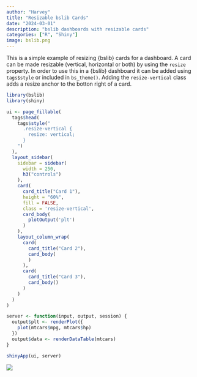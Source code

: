 ```yaml
---
author: "Harvey"
title: "Resizable bslib Cards"
date: "2024-03-01"
description: "bslib dashboards with resizable cards"
categories: ["R", "Shiny"]
image: bslib.png
---
```


This is a simple example of resizing {bslib} cards for a dashboard.  A card can be made resizable (vertical, horizontal or both) by using the `resize` property.  In order to use this in a {bslib} dashboard it can be added using `tags$style` or included in `bs_theme()`.  Adding the `resize-vertical` class adds a resize anchor to the botton right of a card.

```r
library(bslib)
library(shiny)

ui <- page_fillable(
  tags$head(
    tags$style("
      .resize-vertical {
        resize: vertical;
      }
    ")
  ),
  layout_sidebar(
    sidebar = sidebar(
      width = 250,
      h3("controls")
    ),
    card(
      card_title("Card 1"),
      height = "60%",
      fill = FALSE,
      class = 'resize-vertical',
      card_body(
        plotOutput('plt')
      )
    ),
    layout_column_wrap(
      card(
        card_title("Card 2"),
        card_body(
        )
      ),
      card(
        card_title("Card 3"),
        card_body()
      )
    )
  )
)

server <- function(input, output, session) {
  output$plt <- renderPlot({
    plot(mtcars$mpg, mtcars$hp)
  })
  output$data <- renderDataTable(mtcars)
}

shinyApp(ui, server)
```

![](bslib_resize_card.gif)
